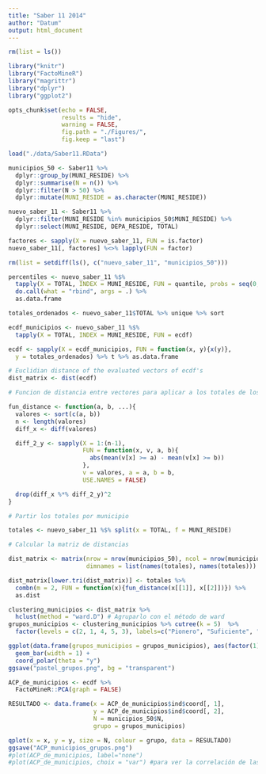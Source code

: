 ```yaml
---
title: "Saber 11 2014"
author: "Datum"
output: html_document
---
```


```r
rm(list = ls())

library("knitr")
library("FactoMineR")
library("magrittr")
library("dplyr")
library("ggplot2")

opts_chunk$set(echo = FALSE,
               results = "hide",
               warning = FALSE,
               fig.path = "./Figures/",
               fig.keep = "last")
```

```r
load("./data/Saber11.RData")
```

```r
municipios_50 <- Saber11 %>%
  dplyr::group_by(MUNI_RESIDE) %>%
  dplyr::summarise(N = n()) %>%
  dplyr::filter(N > 50) %>%
  dplyr::mutate(MUNI_RESIDE = as.character(MUNI_RESIDE))

nuevo_saber_11 <- Saber11 %>%
  dplyr::filter(MUNI_RESIDE %in% municipios_50$MUNI_RESIDE) %>%
  dplyr::select(MUNI_RESIDE, DEPA_RESIDE, TOTAL)

factores <- sapply(X = nuevo_saber_11, FUN = is.factor)
nuevo_saber_11[, factores] %<>% lapply(FUN = factor)

rm(list = setdiff(ls(), c("nuevo_saber_11", "municipios_50")))
```

```r
percentiles <- nuevo_saber_11 %$%
  tapply(X = TOTAL, INDEX = MUNI_RESIDE, FUN = quantile, probs = seq(0, 1, 0.1)) %>%
  do.call(what = "rbind", args = .) %>%
  as.data.frame
```

```r
totales_ordenados <- nuevo_saber_11$TOTAL %>% unique %>% sort

ecdf_municipios <- nuevo_saber_11 %$%
  tapply(X = TOTAL, INDEX = MUNI_RESIDE, FUN = ecdf)

ecdf <- sapply(X = ecdf_municipios, FUN = function(x, y){x(y)},
  y = totales_ordenados) %>% t %>% as.data.frame
```

```r
# Euclidian distance of the evaluated vectors of ecdf's
dist_matrix <- dist(ecdf)
```

```r
# Funcion de distancia entre vectores para aplicar a los totales de los municipios

fun_distance <- function(a, b, ...){
  valores <- sort(c(a, b))
  n <- length(valores)
  diff_x <- diff(valores)

  diff_2_y <- sapply(X = 1:(n-1),
                     FUN = function(x, v, a, b){
                       abs(mean(v[x] >= a) - mean(v[x] >= b))
                     },
                     v = valores, a = a, b = b,
                     USE.NAMES = FALSE)

  drop(diff_x %*% diff_2_y)^2
}

# Partir los totales por municipio

totales <- nuevo_saber_11 %$% split(x = TOTAL, f = MUNI_RESIDE)

# Calcular la matriz de distancias

dist_matrix <- matrix(nrow = nrow(municipios_50), ncol = nrow(municipios_50),
                      dimnames = list(names(totales), names(totales)))

dist_matrix[lower.tri(dist_matrix)] <- totales %>%
  combn(m = 2, FUN = function(x){fun_distance(x[[1]], x[[2]])}) %>%
  as.dist
```

```r
clustering_municipios <- dist_matrix %>%
  hclust(method = "ward.D") # Agruparlo con el método de ward
grupos_municipios <- clustering_municipios %>% cutree(k = 5)  %>%
  factor(levels = c(2, 1, 4, 5, 3), labels=c("Pionero", "Suficiente", "Regular", "Insuficiente", "Prioritario"))

ggplot(data.frame(grupos_municipios = grupos_municipios), aes(factor(1), fill = grupos_municipios)) +
  geom_bar(width = 1) +
  coord_polar(theta = "y")
ggsave("pastel_grupos.png", bg = "transparent")
```

```r
ACP_de_municipios <- ecdf %>%
  FactoMineR::PCA(graph = FALSE)

RESULTADO <- data.frame(x = ACP_de_municipios$ind$coord[, 1],
                        y = ACP_de_municipios$ind$coord[, 2],
                        N = municipios_50$N,
                        grupo = grupos_municipios)

qplot(x = x, y = y, size = N, colour = grupo, data = RESULTADO)
ggsave("ACP_municipios_grupos.png")
#plot(ACP_de_municipios, label="none")
#plot(ACP_de_municipios, choix = "var") #para ver la correlación de las variables
```